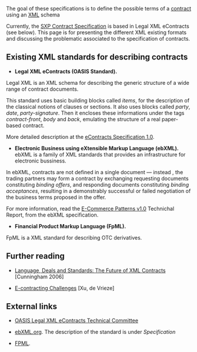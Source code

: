 The goal of these specifications is to define the possible terms of a [[Contracts|contract]] using an [[XML]] schema

Currently, the [[SXP Contract|SXP Contract Specification]] is based in Legal XML eContracts (see below). This page is for presenting the different XML existing formats and discussing the problematic associated to the specification of contracts.

== Existing XML standards for describing contracts ==

* '''Legal XML eContracts (OASIS Standard).''' 
Legal XML is an XML schema for describing the generic structure of a wide range of contract documents.

This standard uses basic building blocks called ''items'', for the description of the classical notions of clauses or sections. It also uses blocks called ''party'', ''date'', ''party-signature''. Then it encloses these informations under the tags ''contract-front'', ''body'' and ''back'', emulating the structure of a real paper-based contract.

More detailed description at the [http://docs.oasis-open.org/legalxml-econtracts/CS01/legalxml-econtracts-specification-1.0.pdf eContracts Specification 1.0].

* '''Electronic Business using eXtensible Markup Language (ebXML).''' ebXML is a family of XML standards that provides an infrastructure for electronic bussiness.

In ebXML, contracts are not defined in a single document — instead , the trading partners may form a contract by exchanging requesting documents constituting ''binding offers'', and responding documents constituting ''binding acceptances'', resulting in a demonstrably successful or failed negotiation of the business terms proposed in the offer.

For more information, read the [http://ebxml.org/specs/bpPATT.pdf E-Commerce Patterns v1.0] Technichal Report, from the ebXML specification.

* '''Financial Product Markup Language (FpML).'''
FpML is a XML standard for describing OTC derivatives.

== Further reading ==

*[http://lawdigitalcommons.bc.edu/cgi/viewcontent.cgi?article=1139&context=lsfp Language, Deals and Standards: The Future of XML Contracts ]  [Cunningham 2006]

*[http://www.adaptivity.nl/articles/E-contracting.pdf E-contracting Challenges ]  [Xu, de Vrieze]

== External links ==

* [https://www.oasis-open.org/committees/tc_home.php?wg_abbrev=legalxml-econtracts OASIS Legal XML eContracts Technical Committee]

* [http://www.ebxml.org ebXML.org]. The description of the standard is under ''Specification''

* [http://www.fpml.org FPML].